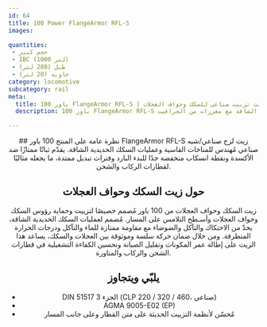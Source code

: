 ```yaml
---
id: 64
title: 100 Power FlangeArmor RFL-S
images:

quantities:
 - حجم كبير
 - IBC (1000 لتر)
 - طبل (208 لتر)
 - حاوية (20 لتر)
category: locomotive
subcategory: rail
meta:
  title: 100 باور FlangeArmor RFL-S | زيت تزييت صناعي للسكك وحواف العجلات
  description: 100 باور FlangeArmor RFL-S زيت لزج شبه سائل للخدمة الشاقة مع معززات من الجرافيت/MoS₂ لحواف عجلات القطار ونقاط التلامس على السكة. يوفّر التصاقًا فائقًا وحماية من التآكل وتزييتًا طويل الأمد لعمليات النقل الثقيل والمنحنيات الحادة والأحمال العالية. متوافق مع DIN 51825 KP1N-20 وASTM D4950 GC-LB لأداء موثوق في قطارات الشحن والركاب والمناورة.

---
```


<Header>
  ## نظرة عامة على المنتج
100 باور FlangeArmor RFL-S زيت لزج صناعي/شبه صناعي مُهندس للمناخات القاسية وعمليات السكك الحديدية الشاقة. يقدّم ثباتًا ممتازًا ضد الأكسدة ونقطة انسكاب منخفضة جدًا للبدء البارد وفترات تبديل ممتدة، ما يجعله مثاليًا لقطارات الركاب والشحن.

  ## حول زيت السكك وحواف العجلات
  زيت السكك وحواف العجلات من 100 باور مُصمم خصيصًا لتزييت وحماية رؤوس السكك وحواف العجلات وأسـطح التلامس على المسار. مُصمم لعمليات السكك الحديدية الشاقة، يحدّ من الاحتكاك والتآكل والضوضاء مع مقاومة ممتازة للماء والتآكل ودرجات الحرارة المتطرفة. ومن خلال ضمان حركة سلسة وموثوقة بين العجلات والسكك، يساعد هذا الزيت على إطالة عمر المكونات وتقليل الصيانة وتحسين الكفاءة التشغيلية في قطارات الشحن والركاب والمناورة.

  ## يلبّي ويتجاوز
- DIN 51517 الجزء 3 (CLP 220 / 320 / 460، صناعي)
- AGMA 9005-E02 (EP)
- مُحسّن لأنظمة التزييت الحديثة على متن القطار وعلى جانب المسار

</Header>
